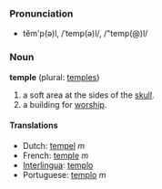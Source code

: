 ===Pronunciation===
*tĕm'p(ə)l, /ˈtemp(ə)l/, /"temp(@)l/

===Noun===
'''temple''' (plural: [[temples]])

# a soft area at the sides of the [[skull]].
# a building for [[worship]].

====Translations====
*Dutch: [[tempel]] ''m''
*French: [[temple]] ''m''
*[[Interlingua]]: [[templo]]
*Portuguese: [[templo]] ''m''